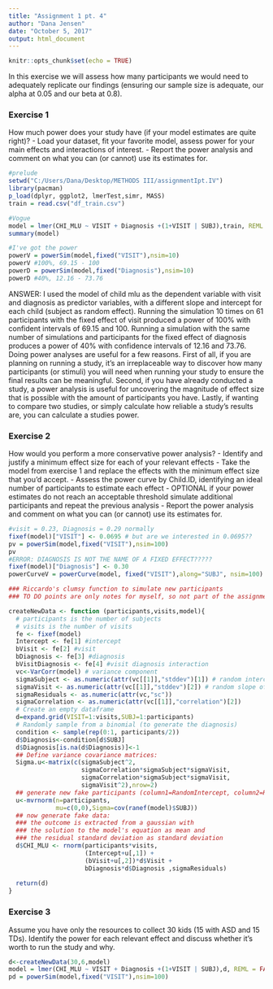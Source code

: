 ```yaml
---
title: "Assignment 1 pt. 4"
author: "Dana Jensen"
date: "October 5, 2017"
output: html_document
---
```


```r
knitr::opts_chunk$set(echo = TRUE)
```

In this exercise we will assess how many participants we would need to adequately replicate our findings (ensuring our sample size is adequate, our alpha at 0.05 and our beta at 0.8).

### Exercise 1

How much power does your study have (if your model estimates are quite right)?
- Load your dataset, fit your favorite model, assess power for your main effects and interactions of interest.
- Report the power analysis and comment on what you can (or cannot) use its estimates for.
```r
#prelude
setwd("C:/Users/Dana/Desktop/METHODS III/assignmentIpt.IV")
library(pacman)
p_load(dplyr, ggplot2, lmerTest,simr, MASS)
train = read.csv("df_train.csv")

#Vogue
model = lmer(CHI_MLU ~ VISIT + Diagnosis +(1+VISIT | SUBJ),train, REML = FALSE)
summary(model)

#I've got the power
powerV = powerSim(model,fixed("VISIT"),nsim=10)
powerV #100%, 69.15 - 100
powerD = powerSim(model,fixed("Diagnosis"),nsim=10)
powerD #40%, 12.16 - 73.76

```
ANSWER:
I used the model of child mlu as the dependent variable with visit and diagnosis as predictor variables, with a different slope and intercept for each child (subject as random effect). Running the simulation 10 times on 61 participants with the fixed effect of visit produced a power of 100% with confident intervals of 69.15 and 100. Running a simulation with the same number of simulations and participants for the fixed effect of diagnosis produces a power of 40% with confidence intervals of 12.16 and 73.76. Doing power analyses are useful for a few reasons. First of all, if you are planning on running a study, it's an irreplaceable way to discover how many participants (or stimuli) you will need when running your study to ensure the final results can be meaningful. Second, if you have already conducted a study, a power analysis is useful for uncovering the magnitude of effect size that is possible with the amount of participants you have. Lastly, if wanting to compare two studies, or simply calculate how reliable a study's results are, you can calculate a studies power.

### Exercise 2

How would you perform a more conservative power analysis?
- Identify and justify a minimum effect size for each of your relevant effects
- Take the model from exercise 1 and replace the effects with the minimum effect size that you'd accept.
- Assess the power curve by Child.ID, identifying an ideal number of participants to estimate each effect
- OPTIONAL if your power estimates do not reach an acceptable threshold simulate additional participants and repeat the previous analysis
- Report the power analysis and comment on what you can (or cannot) use its estimates for.
```r
#visit = 0.23, Diagnosis = 0.29 normally
fixef(model)["VISIT"] <- 0.0695 # but are we interested in 0.0695??
pv = powerSim(model,fixed("VISIT"),nsim=100)
pv
#ERROR: DIAGNOSIS IS NOT THE NAME OF A FIXED EFFECT?????
fixef(model)["Diagnosis"] <- 0.30
powerCurveV = powerCurve(model, fixed("VISIT"),along="SUBJ", nsim=100)

```


```r


### Riccardo's clumsy function to simulate new participants
### TO DO points are only notes for myself, so not part of the assignment

createNewData <- function (participants,visits,model){
  # participants is the number of subjects
  # visits is the number of visits
  fe <- fixef(model)
  Intercept <- fe[1] #intercept
  bVisit <- fe[2] #visit
  bDiagnosis <- fe[3] #diagnosis
  bVisitDiagnosis <- fe[4] #visit diagnosis interaction
  vc<-VarCorr(model) # variance component
  sigmaSubject <- as.numeric(attr(vc[[1]],"stddev")[1]) # random intercept by subject
  sigmaVisit <- as.numeric(attr(vc[[1]],"stddev")[2]) # random slope of visit over subject
  sigmaResiduals <- as.numeric(attr(vc,"sc"))
  sigmaCorrelation <- as.numeric(attr(vc[[1]],"correlation")[2])
  # Create an empty dataframe
  d=expand.grid(VISIT=1:visits,SUBJ=1:participants)
  # Randomly sample from a binomial (to generate the diagnosis)
  condition <- sample(rep(0:1, participants/2))
  d$Diagnosis<-condition[d$SUBJ]
  d$Diagnosis[is.na(d$Diagnosis)]<-1
  ## Define variance covariance matrices:
  Sigma.u<-matrix(c(sigmaSubject^2,
                    sigmaCorrelation*sigmaSubject*sigmaVisit,
                    sigmaCorrelation*sigmaSubject*sigmaVisit,
                    sigmaVisit^2),nrow=2)
  ## generate new fake participants (column1=RandomIntercept, column2=RandomSlope)
  u<-mvrnorm(n=participants,
             mu=c(0,0),Sigma=cov(ranef(model)$SUBJ))
  ## now generate fake data:
  ### the outcome is extracted from a gaussian with
  ### the solution to the model's equation as mean and
  ### the residual standard deviation as standard deviation 
  d$CHI_MLU <- rnorm(participants*visits,
                     (Intercept+u[,1]) +
                     (bVisit+u[,2])*d$Visit + 
                     bDiagnosis*d$Diagnosis ,sigmaResiduals)  
  
  return(d)
}
```
### Exercise 3

Assume you have only the resources to collect 30 kids (15 with ASD and 15 TDs). Identify the power for each relevant effect and discuss whether it's worth to run the study and why.

```r
d<-createNewData(30,6,model)
model = lmer(CHI_MLU ~ VISIT + Diagnosis +(1+VISIT | SUBJ),d, REML = FALSE)
pd = powerSim(model,fixed("VISIT"),nsim=100)



```